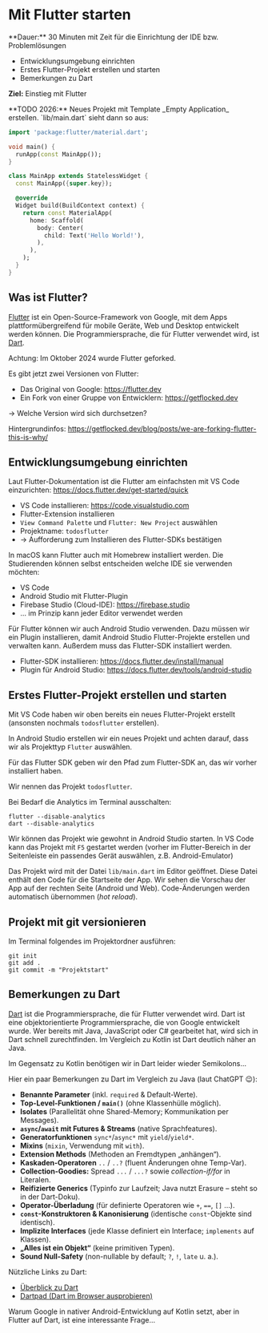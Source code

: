 
# Mit Flutter starten

<Callout>
  **Dauer:** 30 Minuten mit Zeit für die Einrichtung der IDE bzw. Problemlösungen

  - Entwicklungsumgebung einrichten
  - Erstes Flutter-Projekt erstellen und starten
  - Bemerkungen zu Dart

  **Ziel:** Einstieg mit Flutter 
</Callout>

<Callout type="error">
**TODO 2026:** Neues Projekt mit Template _Empty Application_ erstellen. `lib/main.dart` sieht dann so aus:

```dart
import 'package:flutter/material.dart';

void main() {
  runApp(const MainApp());
}

class MainApp extends StatelessWidget {
  const MainApp({super.key});

  @override
  Widget build(BuildContext context) {
    return const MaterialApp(
      home: Scaffold(
        body: Center(
          child: Text('Hello World!'),
        ),
      ),
    );
  }
}
```
</Callout>

## Was ist Flutter?

[Flutter](https://flutter.dev) ist ein Open-Source-Framework von 
Google, mit dem Apps plattformübergreifend für mobile Geräte, Web 
und Desktop entwickelt werden können. Die Programmiersprache, die 
für Flutter verwendet wird, ist [Dart](https://dart.dev).

<Callout type="error" emoji="‼️">
Achtung: Im Oktober 2024 wurde Flutter geforked. 

Es gibt jetzt zwei Versionen von Flutter: 
  - Das Original von Google: https://flutter.dev
  - Ein Fork von einer Gruppe von Entwicklern: https://getflocked.dev

&rarr; Welche Version wird sich durchsetzen?

Hintergrundinfos: https://getflocked.dev/blog/posts/we-are-forking-flutter-this-is-why/
</Callout>

## Entwicklungsumgebung einrichten

Laut Flutter-Dokumentation ist die Flutter am einfachsten
mit VS Code einzurichten: https://docs.flutter.dev/get-started/quick 

- VS Code installieren: https://code.visualstudio.com
- Flutter-Extension installieren
- `View Command Palette` und `Flutter: New Project` auswählen
- Projektname: `todosflutter`
- &rarr; Aufforderung zum Installieren des Flutter-SDKs bestätigen

<Callout type="info">
In macOS kann Flutter auch mit Homebrew installiert werden.
</Callout>

<Callout>
Die Studierenden können selbst entscheiden welche IDE sie 
verwenden möchten:

- VS Code
- Android Studio mit Flutter-Plugin
- Firebase Studio (Cloud-IDE): https://firebase.studio
- … im Prinzip kann jeder Editor verwendet werden

</Callout>

Für Flutter können wir auch Android Studio verwenden. 
Dazu müssen wir ein Plugin installieren, damit Android Studio
Flutter-Projekte erstellen und verwalten kann. Außerdem muss das 
Flutter-SDK installiert werden.

- Flutter-SDK installieren: https://docs.flutter.dev/install/manual
- Plugin für Android Studio: https://docs.flutter.dev/tools/android-studio

## Erstes Flutter-Projekt erstellen und starten

Mit VS Code haben wir oben bereits ein neues Flutter-Projekt
erstellt (ansonsten nochmals `todosflutter` erstellen).

In Android Studio erstellen wir ein neues Projekt und
achten darauf, dass wir als Projekttyp `Flutter` auswählen.

Für das Flutter SDK geben wir den Pfad zum Flutter-SDK an,
das wir vorher installiert haben.

Wir nennen das Projekt `todosflutter`. 

<Callout type="warning">
Bei Bedarf die Analytics im Terminal ausschalten:

```
flutter --disable-analytics
dart --disable-analytics
```
</Callout>

Wir können das Projekt wie gewohnt in Android Studio
starten. In VS Code kann das Projekt mit `F5` gestartet werden
(vorher im Flutter-Bereich in der Seitenleiste 
ein passendes Gerät auswählen, z.B. Android-Emulator)

Das Projekt wird mit der Datei `lib/main.dart` im Editor
geöffnet. Diese Datei enthält den Code für die Startseite
der App. Wir sehen die Vorschau der App auf der rechten Seite
(Android und Web). Code-Änderungen werden automatisch übernommen 
(_hot reload_).

## Projekt mit git versionieren

Im Terminal folgendes im Projektordner ausführen:

```
git init
git add .
git commit -m "Projektstart"
```

## Bemerkungen zu Dart

[Dart](https://dart.dev) ist die Programmiersprache, die für 
Flutter verwendet wird. Dart ist eine objektorientierte
Programmiersprache, die von Google entwickelt wurde. Wer bereits
mit Java, JavaScript oder C# gearbeitet hat, wird sich in Dart
schnell zurechtfinden. Im Vergleich zu Kotlin ist Dart deutlich 
näher an Java.

<Callout type="info" emoji="😕">
Im Gegensatz zu Kotlin benötigen wir in Dart leider wieder Semikolons…
</Callout>

Hier ein paar Bemerkungen zu Dart im Vergleich zu Java (laut ChatGPT 😉):

* **Benannte Parameter** (inkl. `required` & Default-Werte).
* **Top-Level-Funktionen / `main()`** (ohne Klassenhülle möglich).
* **Isolates** (Parallelität ohne Shared-Memory; Kommunikation per Messages).
* **`async`/`await` mit Futures & Streams** (native Sprachfeatures). 
* **Generatorfunktionen** `sync*`/`async*` mit `yield`/`yield*`.
* **Mixins** (`mixin`, Verwendung mit `with`).
* **Extension Methods** (Methoden an Fremdtypen „anhängen“).
* **Kaskaden-Operatoren** `..` / `..?` (fluent Änderungen ohne Temp-Var).
* **Collection-Goodies:** Spread `...` / `...?` sowie *collection-if/for* in Literalen.
* **Reifizierte Generics** (Typinfo zur Laufzeit; Java nutzt Erasure – steht so in der Dart-Doku).
* **Operator-Überladung** (für definierte Operatoren wie `+`, `==`, `[]` …).
* **`const`-Konstruktoren & Kanonisierung** (identische `const`-Objekte sind identisch).
* **Implizite Interfaces** (jede Klasse definiert ein Interface; `implements` auf Klassen).
* **„Alles ist ein Objekt“** (keine primitiven Typen).
* **Sound Null-Safety** (non-nullable by default; `?`, `!`, `late` u. a.).

Nützliche Links zu Dart:

- [Überblick zu Dart](https://dart.dev/overview)
- [Dartpad (Dart im Browser ausprobieren)](https://dartpad.dev)

<Callout emoji="🤔">
Warum Google in nativer Android-Entwicklung auf Kotlin setzt,
aber in Flutter auf Dart, ist eine interessante Frage…
</Callout>